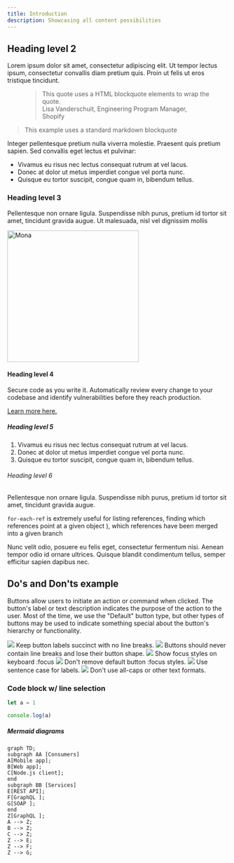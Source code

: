 ```yaml
---
title: Introduction
description: Showcasing all content possibilities
---
```



## Heading level 2

Lorem ipsum dolor sit amet, consectetur adipiscing elit. Ut tempor lectus
ipsum, consectetur convallis diam pretium quis. Proin ut felis ut eros
tristique tincidunt.

<div>
  <figure>
    <blockquote>
      <span>This quote uses a HTML blockquote elements to wrap the quote.</span>
      <figcaption>
        <span>Lisa Vanderschuit, Engineering Program Manager, Shopify</span>
      </figcaption>
    </blockquote>
  </figure>
</div>

> This example
> uses a standard markdown blockquote

Integer pellentesque pretium nulla viverra molestie. Praesent quis pretium
sapien. Sed convallis eget lectus et pulvinar:

- Vivamus eu risus nec lectus consequat rutrum at vel lacus.
- Donec at dolor ut metus imperdiet congue vel porta nunc.
- Quisque eu tortor suscipit, congue quam in, bibendum tellus.

### Heading level 3

Pellentesque non ornare ligula. Suspendisse nibh purus, pretium id tortor sit
amet, tincidunt gravida augue. Ut malesuada, nisl vel dignissim mollis

<img src="https://brand.github.com/assets/images/brand-assets/octocat.png" alt="Mona" width="300" />

#### Heading level 4

Secure code as you write it. Automatically review every change to your
codebase and identify vulnerabilities before they reach production.

<a href="/#">Learn more here.</a>

##### Heading level 5

1. Vivamus eu risus nec lectus consequat rutrum at vel lacus.
2. Donec at dolor ut metus imperdiet congue vel porta nunc.
3. Quisque eu tortor suscipit, congue quam in, bibendum tellus.

###### Heading level 6

Pellentesque non ornare ligula. Suspendisse nibh purus, pretium id tortor sit
amet, tincidunt gravida augue.

<code>for-each-ref</code> is extremely useful for listing references, finding which references point at a given object ),
which references have been merged into a given branch

Nunc velit odio, posuere eu felis eget, consectetur fermentum nisi. Aenean
tempor odio id ornare ultrices. Quisque blandit condimentum tellus, semper
efficitur sapien dapibus nec.

## Do's and Don'ts example

Buttons allow users to initiate an action or command when clicked. The button's label or text description indicates the purpose of the action to the user. Most of the time, we use the "Default" button type, but other types of buttons may be used to indicate something special about the button's hierarchy or functionality.

<DoDontContainer stacked>
  <Do>
    <img src="https://github.com/primer/brand/assets/6951037/fcc3b962-1b4a-416b-be29-4a70ef503f2a" />
    <Caption>Keep button labels succinct with no line breaks.</Caption>
  </Do>
  <Dont>
    <img src="https://github.com/primer/brand/assets/6951037/fcc3b962-1b4a-416b-be29-4a70ef503f2a" />
    <Caption>Buttons should never contain line breaks and lose their button shape.</Caption>
  </Dont>
</DoDontContainer>

<DoDontContainer>
  <Do>
    <img src="https://github.com/primer/brand/assets/6951037/96da1bd5-d537-40c1-9103-96254813648f" />
    <Caption>Show focus styles on keyboard :focus</Caption>
  </Do>
  <Dont>
    <img src="https://github.com/primer/brand/assets/6951037/edc931cf-06ed-4814-8ad0-24a8344902c0" />
    <Caption>Don't remove default button :focus styles.</Caption>
  </Dont>
</DoDontContainer>

<DoDontContainer>
  <Do>
    <img src="https://github.com/primer/brand/assets/6951037/56824212-3622-4546-b437-53dbced734a6" />
    <Caption>Use sentence case for labels.</Caption>
  </Do>
  <Dont>
    <img src="https://github.com/primer/brand/assets/6951037/515e833e-fad2-44fd-aae8-fae6301974c1" />
    <Caption>Don't use all-caps or other text formats.</Caption>
  </Dont>
</DoDontContainer>

### Code block w/ line selection

```js {3} filename="demo.js"
let a = 1

console.log(a)
```

##### Mermaid diagrams

```mermaid
graph TD;
subgraph AA [Consumers]
A[Mobile app];
B[Web app];
C[Node.js client];
end
subgraph BB [Services]
E[REST API];
F[GraphQL ];
G[SOAP ];
end
Z[GraphQL ];
A --> Z;
B --> Z;
C --> Z;
Z --> E;
Z --> F;
Z --> G;
```
